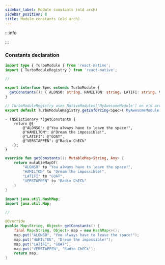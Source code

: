 ```yaml
---
sidebar_label: Module constants (old arch)
sidebar_position: 8
title: Module constants (old arch)
---
```



:::info

<CodegenForOldArchInfo />

:::

### Constants declaration

<Tabs groupId="specs">
<TabItem value="JS" label="JS Spec">

```ts title="src/NativeMyAwesomeModule.ts"
import type { TurboModule } from 'react-native';
import { TurboModuleRegistry } from 'react-native';

//

export interface Spec extends TurboModule {
  getConstants(): { ALONSO: string, HAMILTON: string, LATIFI: string, VERSTAPPEN: string }
}

// TurboModuleRegistry uses NativeModules['MyAwesomeModule'] on old arch
export default TurboModuleRegistry.getEnforcing<Spec>('MyAwesomeModule');
```

</TabItem>
<TabItem value="iOS" label="iOS Spec">

```objc title="ios/NativeMyAwesomeModule.mm"
- (NSDictionary *)getConstants {
    return @{
        @"ALONSO": @"You always have to leave the space!",
        @"HAMILTON": @"Dream the impossible!",
        @"LATIFI": @"GOAT",
        @"VERSTAPPEN": @"Radio ChECk"
    };
}
```

</TabItem>
<TabItem value="Android" label="Android Spec">

<Tabs groupId="android_lang">
<TabItem value="kotlin" label="Kotlin">

```kotlin title="android/src/main/newarch/com/myawesomeapp/NativeMyAwesomeModule.kt"
override fun getConstants(): MutableMap<String, Any> {
    return mutableMapOf(
        "ALONSO" to "You always have to leave the space!",
        "HAMILTON" to "Dream the impossible!",
        "LATIFI" to "GOAT",
        "VERSTAPPEN" to "Radio ChECk"
    )
}
```

</TabItem>
<TabItem value="java" label="Java">

```java title="android/src/main/newarch/com/myawesomeapp/NativeMyAwesomeModule.java"
import java.util.HashMap;
import java.util.Map;

//

@Override
public Map<String, Object> getConstants() {
    final Map<String, Object> map = new HashMap<>();
    map.put("ALONSO", "You always have to leave the space!");
    map.put("HAMILTON", "Dream the impossible!");
    map.put("LATIFI", "GOAT");
    map.put("VERSTAPPEN", "Radio ChECk");
    return map;
}
```

</TabItem>
</Tabs>

</TabItem>
</Tabs>